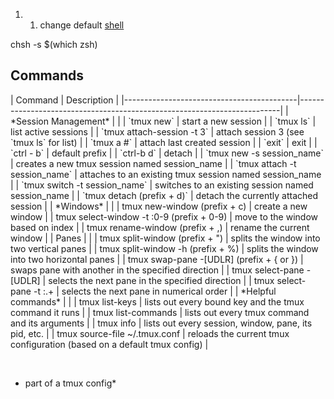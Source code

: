 

## change default [[shell]]
chsh -s $(which zsh)



== Commands ==

| Command                                   | Description                                                             |
|-------------------------------------------|-------------------------------------------------------------------------|
| *Session Management*                      |                                                                         |
| `tmux new`                                | start a new session                                                     |
| `tmux ls`                                 | list active sessions                                                    |
| `tmux attach-session -t 3`                | attach session 3 (see `tmux ls` for list)                               |
| `tmux a #`                                | attach last created session                                             |
| `exit`                                    | exit                                                                    |
| `ctrl - b`                                | default prefix                                                          |
| `ctrl-b d`                                | detach                                                                  |
| `tmux new -s session_name`                | creates a new tmux session named session_name                           |
| `tmux attach -t session_name`             | attaches to an existing tmux session named session_name                 |
| `tmux switch -t session_name`             | switches to an existing session named session_name                      |
| `tmux detach (prefix + d)`                | detach the currently attached session                                   |
| *Windows*                                 |                                                                         |
| tmux new-window (prefix + c)              | create a new window                                                     |
| tmux select-window -t :0-9 (prefix + 0-9) | move to the window based on index                                       |
| tmux rename-window (prefix + ,)           | rename the current window                                               |
| Panes                                     |                                                                         |
| tmux split-window (prefix + ")            | splits the window into two vertical panes                               |
| tmux split-window -h (prefix + %)         | splits the window into two horizontal panes                             |
| tmux swap-pane -[UDLR] (prefix + { or })  | swaps pane with another in the specified direction                      |
| tmux select-pane -[UDLR]                  | selects the next pane in the specified direction                        |
| tmux select-pane -t :.+                   | selects the next pane in numerical order                                |
| *Helpful commands*                        |                                                                         |
| tmux list-keys                            | lists out every bound key and the tmux command it runs                  |
| tmux list-commands                        | lists out every tmux command and its arguments                          |
| tmux info                                 | lists out every session, window, pane, its pid, etc.                    |
| tmux source-file ~/.tmux.conf             | reloads the current tmux configuration (based on a default tmux config) |


</br>
*part of a tmux config*
{{{# remap prefix to Control + a
set -g prefix C-a
unbind C-b
bind C-a send-prefix

# force a reload of the config file
unbind r
bind r source-file ~/.tmux.conf

# quick pane cycling
unbind ^A
bind ^A select-pane -t :.+}}}                                        


